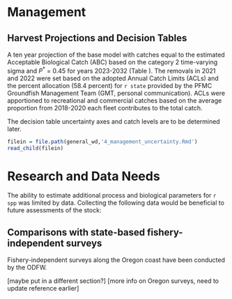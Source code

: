 # Management 

## Harvest Projections and Decision Tables

A ten year projection of the base model with catches equal to the estimated Acceptable Biological Catch (ABC) based on the category 2 time-varying sigma and $P^*$ = 0.45 for years 2023-2032 (Table \ref{tab:project}). The removals in 2021 and 2022 were set based on the adopted Annual Catch Limits (ACLs) and the percent allocation (58.4 percent) for `r state` provided by the PFMC Groundfish Management Team (GMT, personal communication). ACLs were apportioned to recreational and commercial catches based on the average proportion from 2018-2020 each fleet contributes to the total catch. 

The decision table uncertainty axes and catch levels are to be determined later.

<!-- Evaluation of Scientific Uncertainty -->

```r
filein = file.path(general_wd,'4_management_uncertainty.Rmd')
read_child(filein)
```

# Research and Data Needs

The ability to estimate additional process and biological parameters for `r spp` was limited by data.  Collecting the following data would be beneficial to future assessments of the stock:

\begin{itemize}

	\item Continue collecting length and otolith samples from recreational and commercial catches, as well as from surveys, which capture small `r spp`.

	\item Improved understanding of where recreational fishing is commonly occuring (areas and depths) and the range of sizes available by depth would be beneficial to better inform the selectivity form.  
	
	\item Recruitment patterns showed lower than average recruitment in the 2000s. Additional data to support such patterns in recruitment would provide additional support for model estimates.  
	
\end{itemize}


## Comparisons with state-based fishery-independent surveys 

Fishery-independent surveys along the Oregon coast have been conducted by the ODFW. 

[maybe put in a different section?]
[more info on Oregon surveys, need to update reference earlier]